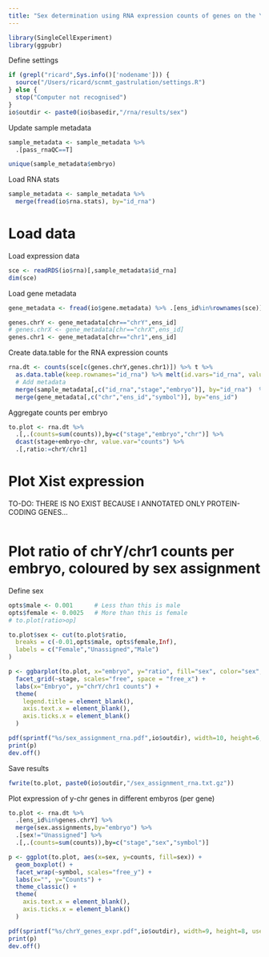```yaml
---
title: "Sex determination using RNA expression counts of genes on the Y chromosome."
---
```


```r
library(SingleCellExperiment)
library(ggpubr)
```

Define settings
```r
if (grepl("ricard",Sys.info()['nodename'])) {
  source("/Users/ricard/scnmt_gastrulation/settings.R")
} else {
  stop("Computer not recognised")
}
io$outdir <- paste0(io$basedir,"/rna/results/sex")
```

Update sample metadata
```r
sample_metadata <- sample_metadata %>% 
  .[pass_rnaQC==T]
```

```r
unique(sample_metadata$embryo)
```

Load RNA stats
```r
sample_metadata <- sample_metadata %>%
  merge(fread(io$rna.stats), by="id_rna")
```

# Load data

Load expression data
```r
sce <- readRDS(io$rna)[,sample_metadata$id_rna]
dim(sce)
```

Load gene metadata
```r
gene_metadata <- fread(io$gene.metadata) %>% .[ens_id%in%rownames(sce)]

genes.chrY <- gene_metadata[chr=="chrY",ens_id]
# genes.chrX <- gene_metadata[chr=="chrX",ens_id]
genes.chr1 <- gene_metadata[chr=="chr1",ens_id]
```

Create data.table for the RNA expression counts
```r
rna.dt <- counts(sce[c(genes.chrY,genes.chr1)]) %>% t %>%
  as.data.table(keep.rownames="id_rna") %>% melt(id.vars="id_rna", value.name="counts", variable.name="ens_id") %>%
  # Add metadata
  merge(sample_metadata[,c("id_rna","stage","embryo")], by="id_rna")  %>%
  merge(gene_metadata[,c("chr","ens_id","symbol")], by="ens_id")
```

Aggregate counts per embryo
```r
to.plot <- rna.dt %>% 
  .[,.(counts=sum(counts)),by=c("stage","embryo","chr")] %>%
  dcast(stage+embryo~chr, value.var="counts") %>%
  .[,ratio:=chrY/chr1]
```

# Plot Xist expression

TO-DO: THERE IS NO EXIST BECAUSE I ANNOTATED ONLY PROTEIN-CODING GENES...
```r

```

# Plot ratio of chrY/chr1 counts per embryo, coloured by sex assignment 

Define sex
```r
opts$male <- 0.001      # Less than this is male
opts$female <- 0.0025   # More than this is female
# to.plot[ratio>op]

to.plot$sex <- cut(to.plot$ratio, 
  breaks = c(-0.01,opts$male, opts$female,Inf),
  labels = c("Female","Unassigned","Male")
)
```



```r
p <- ggbarplot(to.plot, x="embryo", y="ratio", fill="sex", color="sex", sort.val = "asc", palette="Dark2") +
  facet_grid(~stage, scales="free", space = "free_x") +
  labs(x="Embryo", y="chrY/chr1 counts") +
  theme(
    legend.title = element_blank(),
    axis.text.x = element_blank(),
    axis.ticks.x = element_blank()
  )

pdf(sprintf("%s/sex_assignment_rna.pdf",io$outdir), width=10, height=6, useDingbats = F)
print(p)
dev.off()
```

Save results
```r
fwrite(to.plot, paste0(io$outdir,"/sex_assignment_rna.txt.gz"))
```

Plot expression of y-chr genes in different embyros (per gene)

```r
to.plot <- rna.dt %>% 
  .[ens_id%in%genes.chrY] %>%
  merge(sex.assignments,by="embryo") %>%
  .[sex!="Unassigned"] %>%
  .[,.(counts=sum(counts)),by=c("stage","sex","symbol")]
```

```r
p <- ggplot(to.plot, aes(x=sex, y=counts, fill=sex)) +
  geom_boxplot() +
  facet_wrap(~symbol, scales="free_y") +
  labs(x="", y="Counts") +
  theme_classic() +
  theme(
    axis.text.x = element_blank(),
    axis.ticks.x = element_blank()
  )

pdf(sprintf("%s/chrY_genes_expr.pdf",io$outdir), width=9, height=8, useDingbats = F)
print(p)
dev.off()
```

